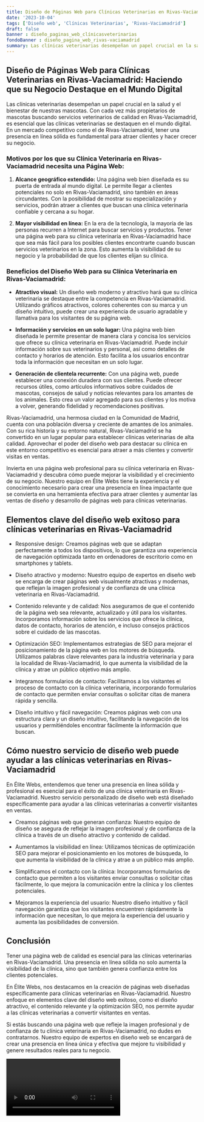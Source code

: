 ```yaml
---
title: Diseño de Páginas Web para Clínicas Veterinarias en Rivas-Vaciamadrid
date: '2023-10-04'
tags: ['Diseño web', 'Clínicas Veterinarias', 'Rivas-Vaciamadrid']
draft: false
banner : diseño_paginas_web_clínicasveterinarias
fondoBanner : diseño_pagina_web_rivas-vaciamadrid
summary: Las clínicas veterinarias desempeñan un papel crucial en la salud y el bienestar de nuestras mascotas. Con cada vez más propietarios de mascotas buscando servicios veterinarios de calidad en RivasVaciamadrid, es esencial que las clínicas veterinarias se destaquen en el mundo digital. En un mercado competitivo como el de RivasVaciamadrid, tener una presencia en línea sólida es fundamental para atraer clientes y hacer crecer su negocio.
---
```


## Diseño de Páginas Web para Clínicas Veterinarias en Rivas-Vaciamadrid: Haciendo que su Negocio Destaque en el Mundo Digital

Las clínicas veterinarias desempeñan un papel crucial en la salud y el bienestar de nuestras mascotas. Con cada vez más propietarios de mascotas buscando servicios veterinarios de calidad en Rivas-Vaciamadrid, es esencial que las clínicas veterinarias se destaquen en el mundo digital. En un mercado competitivo como el de Rivas-Vaciamadrid, tener una presencia en línea sólida es fundamental para atraer clientes y hacer crecer su negocio.

### Motivos por los que su Clínica Veterinaria en Rivas-Vaciamadrid necesita una Página Web:

1. **Alcance geográfico extendido:** Una página web bien diseñada es su puerta de entrada al mundo digital. Le permite llegar a clientes potenciales no solo en Rivas-Vaciamadrid, sino también en áreas circundantes. Con la posibilidad de mostrar su especialización y servicios, podrán atraer a clientes que buscan una clínica veterinaria confiable y cercana a su hogar.

2. **Mayor visibilidad en línea:** En la era de la tecnología, la mayoría de las personas recurren a Internet para buscar servicios y productos. Tener una página web para su clínica veterinaria en Rivas-Vaciamadrid hace que sea más fácil para los posibles clientes encontrarte cuando buscan servicios veterinarios en la zona. Esto aumenta la visibilidad de su negocio y la probabilidad de que los clientes elijan su clínica.

### Beneficios del Diseño Web para su Clínica Veterinaria en Rivas-Vaciamadrid:

- **Atractivo visual:** Un diseño web moderno y atractivo hará que su clínica veterinaria se destaque entre la competencia en Rivas-Vaciamadrid. Utilizando gráficos atractivos, colores coherentes con su marca y un diseño intuitivo, puede crear una experiencia de usuario agradable y llamativa para los visitantes de su página web.

- **Información y servicios en un solo lugar:** Una página web bien diseñada le permite presentar de manera clara y concisa los servicios que ofrece su clínica veterinaria en Rivas-Vaciamadrid. Puede incluir información sobre sus veterinarios y personal, así como detalles de contacto y horarios de atención. Esto facilita a los usuarios encontrar toda la información que necesitan en un solo lugar.

- **Generación de clientela recurrente:** Con una página web, puede establecer una conexión duradera con sus clientes. Puede ofrecer recursos útiles, como artículos informativos sobre cuidados de mascotas, consejos de salud y noticias relevantes para los amantes de los animales. Esto crea un valor agregado para sus clientes y los motiva a volver, generando fidelidad y recomendaciones positivas.

Rivas-Vaciamadrid, una hermosa ciudad en la Comunidad de Madrid, cuenta con una población diversa y creciente de amantes de los animales. Con su rica historia y su entorno natural, Rivas-Vaciamadrid se ha convertido en un lugar popular para establecer clínicas veterinarias de alta calidad. Aprovechar el poder del diseño web para destacar su clínica en este entorno competitivo es esencial para atraer a más clientes y convertir visitas en ventas.

Invierta en una página web profesional para su clínica veterinaria en Rivas-Vaciamadrid y descubra cómo puede mejorar la visibilidad y el crecimiento de su negocio. Nuestro equipo en Élite Webs tiene la experiencia y el conocimiento necesario para crear una presencia en línea impactante que se convierta en una herramienta efectiva para atraer clientes y aumentar las ventas de diseño y desarrollo de páginas web para clínicas veterinarias.

<GifSeo />

<Cta />

## Elementos clave del diseño web exitoso para clínicas veterinarias en Rivas-Vaciamadrid

- Responsive design: Creamos páginas web que se adaptan perfectamente a todos los dispositivos, lo que garantiza una experiencia de navegación optimizada tanto en ordenadores de escritorio como en smartphones y tablets.

- Diseño atractivo y moderno: Nuestro equipo de expertos en diseño web se encarga de crear páginas web visualmente atractivas y modernas, que reflejan la imagen profesional y de confianza de una clínica veterinaria en Rivas-Vaciamadrid.

- Contenido relevante y de calidad: Nos aseguramos de que el contenido de la página web sea relevante, actualizado y útil para los visitantes. Incorporamos información sobre los servicios que ofrece la clínica, datos de contacto, horarios de atención, e incluso consejos prácticos sobre el cuidado de las mascotas.

- Optimización SEO: Implementamos estrategias de SEO para mejorar el posicionamiento de la página web en los motores de búsqueda. Utilizamos palabras clave relevantes para la industria veterinaria y para la localidad de Rivas-Vaciamadrid, lo que aumenta la visibilidad de la clínica y atrae un público objetivo más amplio.

- Integramos formularios de contacto: Facilitamos a los visitantes el proceso de contacto con la clínica veterinaria, incorporando formularios de contacto que permiten enviar consultas o solicitar citas de manera rápida y sencilla.

- Diseño intuitivo y fácil navegación: Creamos páginas web con una estructura clara y un diseño intuitivo, facilitando la navegación de los usuarios y permitiéndoles encontrar fácilmente la información que buscan.

## Cómo nuestro servicio de diseño web puede ayudar a las clínicas veterinarias en Rivas-Vaciamadrid

En Élite Webs, entendemos que tener una presencia en línea sólida y profesional es esencial para el éxito de una clínica veterinaria en Rivas-Vaciamadrid. Nuestro servicio personalizado de diseño web está diseñado específicamente para ayudar a las clínicas veterinarias a convertir visitantes en ventas.

- Creamos páginas web que generan confianza: Nuestro equipo de diseño se asegura de reflejar la imagen profesional y de confianza de la clínica a través de un diseño atractivo y contenido de calidad.

- Aumentamos la visibilidad en línea: Utilizamos técnicas de optimización SEO para mejorar el posicionamiento en los motores de búsqueda, lo que aumenta la visibilidad de la clínica y atrae a un público más amplio.

- Simplificamos el contacto con la clínica: Incorporamos formularios de contacto que permiten a los visitantes enviar consultas o solicitar citas fácilmente, lo que mejora la comunicación entre la clínica y los clientes potenciales.

- Mejoramos la experiencia del usuario: Nuestro diseño intuitivo y fácil navegación garantiza que los visitantes encuentren rápidamente la información que necesitan, lo que mejora la experiencia del usuario y aumenta las posibilidades de conversión.

## Conclusión

Tener una página web de calidad es esencial para las clínicas veterinarias en Rivas-Vaciamadrid. Una presencia en línea sólida no solo aumenta la visibilidad de la clínica, sino que también genera confianza entre los clientes potenciales.

En Élite Webs, nos destacamos en la creación de páginas web diseñadas específicamente para clínicas veterinarias en Rivas-Vaciamadrid. Nuestro enfoque en elementos clave del diseño web exitoso, como el diseño atractivo, el contenido relevante y la optimización SEO, nos permite ayudar a las clínicas veterinarias a convertir visitantes en ventas.

Si estás buscando una página web que refleje la imagen profesional y de confianza de tu clínica veterinaria en Rivas-Vaciamadrid, no dudes en contratarnos. Nuestro equipo de expertos en diseño web se encargará de crear una presencia en línea única y efectiva que mejore tu visibilidad y genere resultados reales para tu negocio.

<Video />

<CtaBot job='Clínicas Veterinarias' city='Rivas-Vaciamadrid'/>

<Gmaps query='Rivas-Vaciamadrid+españa+maps' />